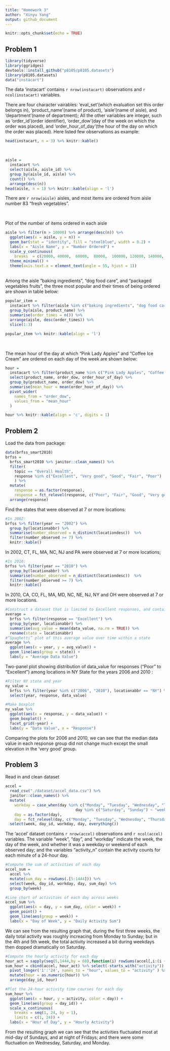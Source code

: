 ```yaml
---
title: "Homework 3"
author: "Xinyu Yang"
output: github_document
---
```


```r
knitr::opts_chunk$set(echo = TRUE)
```

## Problem 1

```r
library(tidyverse)
library(ggridges)
devtools::install_github("p8105/p8105.datasets")
library(p8105.datasets)
data("instacart")
```

The data 'instacart' contains `r nrow(instacart)` observations and `r ncol(instacart)` variables. 

There are four character vairables: 'eval_set'(which evaluation set this order belongs in), 'product_name'(name of product), 'aisle'(name of aisle), and 'department'(name of department);
All the other variables are integer, such as 'order_id'(order identifier), 'order_dow'(day of the week on which the order was placed), and 'order_hour_of_day'(the hour of the day on which the order was placed). 
Here listed few observations as example:
```r
head(instacart, n = 3) %>% knitr::kable()
```

<br>

```r
aisle = 
  instacart %>% 
  select(aisle, aisle_id) %>% 
  group_by(aisle_id, aisle) %>% 
  count() %>% 
  arrange(desc(n))
head(aisle, n = 1) %>% knitr::kable(align = 'l')
```

There are `r nrow(aisle)` aisles, and most items are ordered from aisle number 83 "fresh vegetables".

<br>

Plot of the number of items ordered in each aisle
```r
aisle %>% filter(n > 10000) %>% arrange(desc(n)) %>% 
  ggplot(aes(x = aisle, y = n)) +
  geom_bar(stat = "identity", fill = "steelblue", width = 0.2) +
  labs(x = "Aisle Name", y = "Number Ordered") +
  scale_y_continuous(
    breaks  = c(20000, 40000,  60000,  80000,  100000, 120000, 140000, 160000)) +
  theme_minimal() +
  theme(axis.text.x = element_text(angle = 55, hjust = 1))
```
 

<br>
Among the aisle  “baking ingredients”, “dog food care”, and “packaged vegetables fruits”, the three most popular and their times of being ordered are shown in table below:

```r
popular_item =
  instacart %>% filter(aisle %in% c("baking ingredients", "dog food care", "packaged vegetables fruits")) %>% 
  group_by(aisle, product_name) %>% 
  summarise(order_times = n()) %>% 
  arrange(aisle, desc(order_times)) %>% 
  slice(1:3)

popular_item %>% knitr::kable(align = 'l')

```

<br>

The mean hour of the day at which "Pink Lady Apples" and "Coffee Ice Cream" are ordered on each day of the week are shown below:
```r
hour = 
  instacart %>% filter(product_name %in% c("Pink Lady Apples", "Coffee Ice Cream")) %>% 
  select(product_name, order_dow, order_hour_of_day) %>% 
  group_by(product_name, order_dow) %>% 
  summarise(mean_hour = mean(order_hour_of_day)) %>% 
  pivot_wider(
    names_from = "order_dow",
    values_from = "mean_hour"
  )

hour %>% knitr::kable(align = 'c', digits = 1)

```

## Problem 2

Load the data from package:
```r
data(brfss_smart2010)
brfss =
  brfss_smart2010 %>% janitor::clean_names() %>% 
  filter(
    topic == "Overall Health",
    response %in% c("Excellent", "Very good", "Good", "Fair", "Poor")
    ) %>% 
  mutate(
    response = as.factor(response), 
    response = fct_relevel(response, c("Poor", "Fair", "Good", "Very good", "Excellent"))) %>% 
  arrange(response)

```

Find the states that were observed at 7 or more locations:
```r
#In 2002:
brfss %>% filter(year == "2002") %>% 
  group_by(locationabbr) %>% 
  summarise(number_observed = n_distinct(locationdesc))  %>% 
  filter(number_observed >= 7) %>% 
  knitr::kable()
```

In 2002, CT, FL, MA, NC, NJ and PA were observed at 7 or more locations;

```r
#In 2010:
brfss %>% filter(year == "2010") %>% 
  group_by(locationabbr) %>% 
  summarise(number_observed = n_distinct(locationdesc))  %>% 
  filter(number_observed >= 7) %>% 
  knitr::kable()
```

In 2010, CA, CO, FL, MA, MD, NC, NE, NJ, NY and OH were observed at 7 or more locations.



```r
#Construct a dataset that is limited to Excellent responses, and contains, year, state, and a variable that averages the data_value across locations within a state
average = 
  brfss %>% filter(response == "Excellent") %>% 
  group_by(year, locationabbr) %>% 
  summarise(avg_value = mean(data_value, na.rm = TRUE)) %>% 
  rename(state = locationabbr) 
#“Spaghetti” plot of this average value over time within a state
average %>%   
  ggplot(aes(x = year, y = avg_value)) +
  geom_line(aes(group = state)) +
  labs(y = "Average Data Value")
```

Two-panel plot showing distribution of data_value for responses (“Poor” to “Excellent”) among locations in NY State for the years 2006 and 2010 :
```r
#Filter NY state and year
ny_value = 
  brfss %>% filter(year %in% c("2006", "2010"), locationabbr == "NY") %>% 
  select(year, response, data_value)

#Make boxplot
ny_value %>% 
  ggplot(aes(x = response, y = data_value)) +
  geom_boxplot() +
  facet_grid(~year) +
  labs(y = "Data Value", x = "Response") 
```

Comparing the plots for 2006 and 2010, we can see that the median data value in each response group did not change much except the small elevation in the 'very good' group.

## Problem 3

Read in and clean dataset
```r
accel =
  read_csv("./dataset/accel_data.csv") %>% 
  janitor::clean_names() %>% 
  mutate(
    workday = case_when(day %in% c("Monday", "Tuesday", "Wednesday", "Thursday", "Friday") ~ "weekday",
                               day %in% c("Saturday", "Sunday") ~ "weekend"),
    day = as.factor(day), 
    day = fct_relevel(day, c("Monday", "Tuesday", "Wednesday", "Thursday", "Friday", "Saturday", "Sunday"))) %>% 
  select(week, day_id, workday, day, everything()) 
```

The 'accel' dataset contains `r nrow(accel)` observations and `r ncol(accel)` variables. 
The variable "week", "day", and "workday" indicate the week, the day of the week, and whether it was a weekday or weekend of each observed day; and the variables "activity_n" contain the activity counts for each minute of a 24-hour day.

```r
#Compute the sum of activities of each day
accel_sum =
  accel %>% 
  mutate(sum_day = rowSums(.[5:1444])) %>% 
  select(week, day_id, workday, day, sum_day) %>% 
  group_by(week) 

#Line chart of activities of each day across weeks
accel_sum %>%
  ggplot(aes(x = day, y = sum_day, color = week)) +
  geom_point() +
  geom_line(aes(group = week)) +
  labs(x = "Day of Week", y = "Daily Activity Sum")
```

We can see from the resulting graph that, during the first three weeks, the daily total activity was roughly increacing from Monday to Sunday; but in the 4th and 5th week, the total activity increased a bit during weekdays then dopped dramatically on Saturday.

```r
#Compute the hourly activity for each day
hour_act = sapply(seq(5,1444,by = 60),function(i) rowSums(accel[,i:(i + 59)]))
sum_hour = cbind(accel, hour_act) %>% select(-starts_with("activity")) %>% 
  pivot_longer('1':'24', names_to = "hour", values_to = "activity" ) %>% 
  mutate(hour = as.numeric(hour)) %>% 
  arrange(day_id, hour)

#Plot the 24-hour activity time courses for each day
sum_hour %>% 
  ggplot(aes(x = hour, y = activity, color = day)) +
  geom_line(aes(group = day_id)) +
  scale_x_continuous(
    breaks = seq(1, 24, by = 1), 
    limits = c(1, 24)) +
  labs(x = "Hour of Day", y = "Hourly Activity")
```

From the resulting graph we can see that the activities fluctuated most at mid-day of Sundays, and at night of Fridays; and there were some fluctuation on Wednesday, Saturday, and Monday.